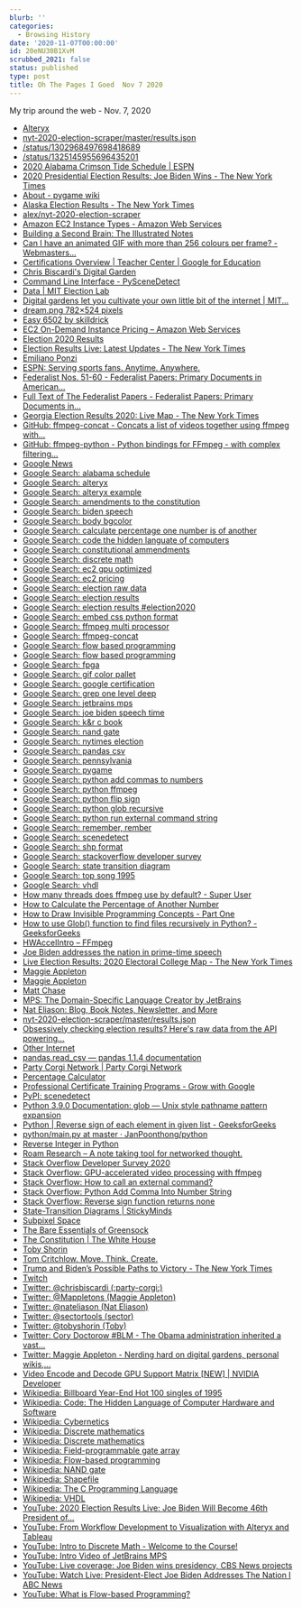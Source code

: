 ```yaml
---
blurb: ''
categories:
  - Browsing History
date: '2020-11-07T00:00:00'
id: 20eNU30B1XvM
scrubbed_2021: false
status: published
type: post
title: Oh The Pages I Goed  Nov 7 2020
---
```


My trip around the web - Nov. 7, 2020


- [Alteryx](https://www.alteryx.com/)
- [nyt-2020-election-scraper/master/results.json](https://raw.githubusercontent.com/alex/nyt-2020-election-scraper/master/results.json)
- [/status/1302968497698418689](https://twitter.com/techreview/status/1302968497698418689)
- [/status/1325145955696435201](https://twitter.com/noneofyours99/status/1325145955696435201)
- [2020 Alabama Crimson Tide Schedule | ESPN](https://www.espn.com/college-football/team/schedule/_/id/333)
- [2020 Presidential Election Results: Joe Biden Wins - The New York Times](https://www.nytimes.com/interactive/2020/11/03/us/elections/results-president.html?action=click&pgtype=Article&state=default&module=styln-elections-2020&region=TOP_BANNER&context=storyline_menu_recirc)
- [About - pygame wiki](https://www.pygame.org/wiki/about)
- [Alaska Election Results - The New York Times](https://www.nytimes.com/interactive/2020/11/03/us/elections/results-alaska.html)
- [alex/nyt-2020-election-scraper](https://github.com/alex/nyt-2020-election-scraper)
- [Amazon EC2 Instance Types - Amazon Web Services](https://aws.amazon.com/ec2/instance-types/)
- [Building a Second Brain: The Illustrated Notes](https://maggieappleton.com/basb)
- [Can I have an animated GIF with more than 256 colours per frame? - Webmasters...](https://webmasters.stackexchange.com/questions/304/can-i-have-an-animated-gif-with-more-than-256-colours-per-frame)
- [Certifications Overview | Teacher Center | Google for Education](https://edu.google.com/teacher-center/certifications/?modal_active=none)
- [Chris Biscardi's Digital Garden](https://www.christopherbiscardi.com/)
- [Command Line Interface - PySceneDetect](https://pyscenedetect.readthedocs.io/en/latest/examples/usage/)
- [Data | MIT Election Lab](https://electionlab.mit.edu/data)
- [Digital gardens let you cultivate your own little bit of the internet | MIT...](https://www.technologyreview.com/2020/09/03/1007716/digital-gardens-let-you-cultivate-your-own-little-bit-of-the-internet/)
- [dream.png 782×524 pixels](https://raw.githubusercontent.com/kkroening/ffmpeg-python/master/examples/graphs/dream.png)
- [Easy 6502 by skilldrick](https://skilldrick.github.io/easy6502/)
- [EC2 On-Demand Instance Pricing – Amazon Web Services](https://aws.amazon.com/ec2/pricing/on-demand/)
- [Election 2020 Results](https://alex.github.io/nyt-2020-election-scraper/battleground-state-changes.html)
- [Election Results Live: Latest Updates - The New York Times](https://www.nytimes.com/live/2020/11/06/us/election-results)
- [Emiliano Ponzi](https://www.emilianoponzi.com/)
- [ESPN: Serving sports fans. Anytime. Anywhere.](https://www.espn.com/)
- [Federalist Nos. 51-60 - Federalist Papers: Primary Documents in American...](https://guides.loc.gov/federalist-papers/text-51-60#s-lg-box-wrapper-25493427)
- [Full Text of The Federalist Papers - Federalist Papers: Primary Documents in...](https://guides.loc.gov/federalist-papers/full-text#TheFederalistPapers-51)
- [Georgia Election Results 2020: Live Map - The New York Times](https://www.nytimes.com/interactive/2020/11/03/us/elections/results-georgia.html)
- [GitHub: ffmpeg-concat - Concats a list of videos together using ffmpeg with...](https://github.com/transitive-bullshit/ffmpeg-concat)
- [GitHub: ffmpeg-python - Python bindings for FFmpeg - with complex filtering...](https://github.com/kkroening/ffmpeg-python)
- [Google News](https://news.google.com/topstories?hl=en-US&gl=US&ceid=US:en)
- [Google Search: alabama schedule](https://www.google.com/search?client=safari&rls=en&q=alabama+schedule&ie=UTF-8&oe=UTF-8)
- [Google Search: alteryx](https://www.google.com/search?client=safari&rls=en&q=alteryx&ie=UTF-8&oe=UTF-8)
- [Google Search: alteryx example](https://www.google.com/search?client=safari&rls=en&q=alteryx+example&ie=UTF-8&oe=UTF-8)
- [Google Search: amendments to the constitution](https://www.google.com/search?client=safari&rls=en&q=amendments+to+the+constitution&ie=UTF-8&oe=UTF-8)
- [Google Search: biden speech](https://www.google.com/search?client=safari&rls=en&q=biden+speech&ie=UTF-8&oe=UTF-8)
- [Google Search: body bgcolor](https://www.google.com/search?client=safari&rls=en&q=body+bgcolor&ie=UTF-8&oe=UTF-8)
- [Google Search: calculate percentage one number is of another](https://www.google.com/search?client=safari&rls=en&q=calculate+percentage+one+number+is+of+another&ie=UTF-8&oe=UTF-8)
- [Google Search: code the hidden languate of computers](https://www.google.com/search?client=safari&rls=en&q=code+the+hidden+languate+of+computers&ie=UTF-8&oe=UTF-8)
- [Google Search: constitutional ammendments](https://www.google.com/search?client=safari&rls=en&q=constitutional+ammendments&ie=UTF-8&oe=UTF-8)
- [Google Search: discrete math](https://www.google.com/search?client=safari&rls=en&q=discrete+math&ie=UTF-8&oe=UTF-8)
- [Google Search: ec2 gpu optimized](https://www.google.com/search?client=safari&rls=en&q=ec2+gpu+optimized&ie=UTF-8&oe=UTF-8)
- [Google Search: ec2 pricing](https://www.google.com/search?client=safari&rls=en&q=ec2+pricing&ie=UTF-8&oe=UTF-8)
- [Google Search: election raw data](https://www.google.com/search?client=safari&rls=en&q=election+raw+data&ie=UTF-8&oe=UTF-8)
- [Google Search: election results](https://www.google.com/search?client=safari&rls=en&q=election+results&ie=UTF-8&oe=UTF-8)
- [Google Search: election results #election2020](https://www.google.com/search?q=election+results+%23election2020)
- [Google Search: embed css python format](https://www.google.com/search?client=safari&rls=en&q=embed+css+python+format&ie=UTF-8&oe=UTF-8)
- [Google Search: ffmpeg multi processor](https://www.google.com/search?client=safari&rls=en&q=ffmpeg+multi+processor&ie=UTF-8&oe=UTF-8)
- [Google Search: ffmpeg-concat](https://www.google.com/search?client=safari&rls=en&q=ffmpeg-concat&ie=UTF-8&oe=UTF-8)
- [Google Search: flow based programming](https://www.google.com/search?client=safari&rls=en&q=flow+based+programming&ie=UTF-8&oe=UTF-8)
- [Google Search: flow based programming](https://www.google.com/search?q=flow+based+programming&newwindow=1&client=safari&rls=en&source=lnms&tbm=vid&sa=X&ved=2ahUKEwjCrv_px_HsAhUsw1kKHWa-CRYQ_AUoAnoECB4QBA&biw=781&bih=489)
- [Google Search: fpga](https://www.google.com/search?client=safari&rls=en&q=fpga&ie=UTF-8&oe=UTF-8)
- [Google Search: gif color pallet](https://www.google.com/search?client=safari&rls=en&q=gif+color+pallet&ie=UTF-8&oe=UTF-8)
- [Google Search: google certification](https://www.google.com/search?client=safari&rls=en&q=google+certification&ie=UTF-8&oe=UTF-8)
- [Google Search: grep one level deep](https://www.google.com/search?client=safari&rls=en&q=grep+one+level+deep&ie=UTF-8&oe=UTF-8)
- [Google Search: jetbrains mps](https://www.google.com/search?client=safari&rls=en&q=jetbrains+mps&ie=UTF-8&oe=UTF-8)
- [Google Search: joe biden speech time](https://www.google.com/search?client=safari&rls=en&q=joe+biden+speech+time&ie=UTF-8&oe=UTF-8)
- [Google Search: k&r c book](https://www.google.com/search?client=safari&rls=en&q=k%26r+c+book&ie=UTF-8&oe=UTF-8)
- [Google Search: nand gate](https://www.google.com/search?client=safari&rls=en&q=nand+gate&ie=UTF-8&oe=UTF-8)
- [Google Search: nytimes election](https://www.google.com/search?client=safari&rls=en&q=nytimes+election&ie=UTF-8&oe=UTF-8)
- [Google Search: pandas csv](https://www.google.com/search?client=safari&rls=en&q=pandas+csv&ie=UTF-8&oe=UTF-8)
- [Google Search: pennsylvania](https://www.google.com/search?client=safari&rls=en&q=pennsylvania&ie=UTF-8&oe=UTF-8)
- [Google Search: pygame](https://www.google.com/search?client=safari&rls=en&q=pygame&ie=UTF-8&oe=UTF-8)
- [Google Search: python add commas to numbers](https://www.google.com/search?client=safari&rls=en&q=python+add+commas+to+numbers&ie=UTF-8&oe=UTF-8)
- [Google Search: python ffmpeg](https://www.google.com/search?client=safari&rls=en&q=python+ffmpeg&ie=UTF-8&oe=UTF-8)
- [Google Search: python flip sign](https://www.google.com/search?client=safari&rls=en&q=python+flip+sign&ie=UTF-8&oe=UTF-8)
- [Google Search: python glob recursive](https://www.google.com/search?client=safari&rls=en&q=python+glob+recursive&ie=UTF-8&oe=UTF-8)
- [Google Search: python run external command string](https://www.google.com/search?newwindow=1&client=safari&rls=en&ei=pUinX8PHFtKm5gKniLrwBw&q=python+run+external+command+string&oq=python+run+external+command+string&gs_lcp=CgZwc3ktYWIQAzIFCAAQzQIyBQgAEM0CMgUIABDNAjIFCAAQzQIyBQgAEM0COgQIABBHUOEbWNcdYOshaABwAngAgAFwiAH2ApIBAzIuMpgBAKABAaoBB2d3cy13aXrIAQjAAQE&sclient=psy-ab&ved=0ahUKEwiDrvXh5PHsAhVSk1kKHSeEDn4Q4dUDCAw&uact=5)
- [Google Search: remember, rember](https://www.google.com/search?client=safari&rls=en&q=remember,+rember&ie=UTF-8&oe=UTF-8)
- [Google Search: scenedetect](https://www.google.com/search?client=safari&rls=en&q=scenedetect&ie=UTF-8&oe=UTF-8)
- [Google Search: shp format](https://www.google.com/search?client=safari&rls=en&q=shp+format&ie=UTF-8&oe=UTF-8)
- [Google Search: stackoverflow developer survey](https://www.google.com/search?client=safari&rls=en&q=stackoverflow+developer+survey&ie=UTF-8&oe=UTF-8)
- [Google Search: state transition diagram](https://www.google.com/search?client=safari&rls=en&q=state+transition+diagram&ie=UTF-8&oe=UTF-8)
- [Google Search: top song 1995](https://www.google.com/search?client=safari&rls=en&q=top+song+1995&ie=UTF-8&oe=UTF-8)
- [Google Search: vhdl](https://www.google.com/search?newwindow=1&client=safari&rls=en&q=vhdl&spell=1&sa=X&ved=2ahUKEwj7oPSi2PHsAhVJwlkKHU3NDVMQBSgAegQICxAp&biw=781&bih=489)
- [How many threads does ffmpeg use by default? - Super User](https://superuser.com/questions/155305/how-many-threads-does-ffmpeg-use-by-default)
- [How to Calculate the Percentage of Another Number](https://sciencing.com/how-8165217-calculate-percentage-another-number.html)
- [How to Draw Invisible Programming Concepts - Part One](https://maggieappleton.com/drawinginvisibles1)
- [How to use Glob() function to find files recursively in Python? - GeeksforGeeks](https://www.geeksforgeeks.org/how-to-use-glob-function-to-find-files-recursively-in-python/)
- [HWAccelIntro – FFmpeg](https://trac.ffmpeg.org/wiki/HWAccelIntro)
- [Joe Biden addresses the nation in prime-time speech](https://www.fox32chicago.com/video/868555)
- [Live Election Results: 2020 Electoral College Map - The New York Times](https://www.nytimes.com/interactive/2020/11/03/us/elections/results-president.html?action=click&pgtype=Article&state=default&module=styln-elections-2020&region=TOP_BANNER&context=election_recirc)
- [Maggie Appleton](https://maggieappleton.com/)
- [Maggie Appleton](https://maggieappleton.com/garden)
- [Matt Chase](https://chasematt.com/)
- [MPS: The Domain-Specific Language Creator by JetBrains](https://www.jetbrains.com/mps/)
- [Nat Eliason: Blog, Book Notes, Newsletter, and More](https://www.nateliason.com/)
- [nyt-2020-election-scraper/master/results.json](https://raw.githubusercontent.com/alex/nyt-2020-election-scraper/master/results.json)
- [Obsessively checking election results? Here's raw data from the API powering...](https://boingboing.net/2020/11/06/obsessively-checking-election-results-heres-raw-data-from-the-api-powering-the-new-york-times-election-site.html)
- [Other Internet](https://otherinter.net/)
- [pandas.read_csv — pandas 1.1.4 documentation](https://pandas.pydata.org/pandas-docs/stable/reference/api/pandas.read_csv.html)
- [Party Corgi Network | Party Corgi Network](https://www.partycorgi.com/)
- [Percentage Calculator](https://www.calculatorsoup.com/calculators/math/percentage.php)
- [Professional Certificate Training Programs - Grow with Google](https://grow.google/certificates/)
- [PyPI: scenedetect](https://pypi.org/project/scenedetect/)
- [Python 3.9.0 Documentation: glob — Unix style pathname pattern expansion](https://docs.python.org/3/library/glob.html)
- [Python | Reverse sign of each element in given list - GeeksforGeeks](https://www.geeksforgeeks.org/python-reverse-sign-of-each-element-in-given-list/)
- [python/main.py at master · JanPoonthong/python](https://github.com/JanPoonthong/python/blob/master/pygame/new_space_invaders/main.py)
- [Reverse Integer in Python](https://www.tutorialspoint.com/reverse-integer-in-python)
- [Roam Research – A note taking tool for networked thought.](https://roamresearch.com/)
- [Stack Overflow Developer Survey 2020](https://insights.stackoverflow.com/survey/2020#salary)
- [Stack Overflow: GPU-accelerated video processing with ffmpeg](https://stackoverflow.com/questions/44510765/gpu-accelerated-video-processing-with-ffmpeg)
- [Stack Overflow: How to call an external command?](https://stackoverflow.com/questions/89228/how-to-call-an-external-command)
- [Stack Overflow: Python Add Comma Into Number String](https://stackoverflow.com/questions/5180365/python-add-comma-into-number-string)
- [Stack Overflow: Reverse sign function returns none](https://stackoverflow.com/questions/54034995/reverse-sign-function-returns-none)
- [State-Transition Diagrams | StickyMinds](https://www.stickyminds.com/article/state-transition-diagrams)
- [Subpixel Space](https://subpixel.space/)
- [The Bare Essentials of Greensock](https://maggieappleton.com/greensock-essentials)
- [The Constitution | The White House](https://www.whitehouse.gov/about-the-white-house/the-constitution/)
- [Toby Shorin](https://tobyshorin.com/)
- [Tom Critchlow. Move. Think. Create.](https://tomcritchlow.com/wiki/)
- [Trump and Biden’s Possible Paths to Victory - The New York Times](https://www.nytimes.com/interactive/2020/11/04/us/elections/paths-to-victory-biden-trump.html?action=click&pgtype=Article&state=default&module=styln-elections-2020&region=TOP_BANNER&context=storyline_menu_recirc)
- [Twitch](https://www.twitch.tv/)
- [Twitter: @chrisbiscardi (:party-corgi:)](https://twitter.com/chrisbiscardi)
- [Twitter: @Mappletons (Maggie Appleton)](https://twitter.com/mappletons/)
- [Twitter: @nateliason (Nat Eliason)](https://twitter.com/nateliason)
- [Twitter: @sectortools (sector)](https://twitter.com/sectortools)
- [Twitter: @tobyshorin (Toby)](https://twitter.com/tobyshorin)
- [Twitter: Cory Doctorow #BLM - The Obama administration inherited a vast...](https://twitter.com/doctorow/status/1325138159408050176)
- [Twitter: Maggie Appleton - Nerding hard on digital gardens, personal wikis,...](https://twitter.com/Mappletons/status/1250532315459194880?ref_src=twsrc%5Etfw%7Ctwcamp%5Etweetembed%7Ctwterm%5E1250532315459194880%7Ctwgr%5Eshare_3&ref_url=https%3A%2F%2Fwww.technologyreview.com%2F2020%2F09%2F03%2F1007716%2Fdigital-gardens-let-you-cultivate-your-own-little-bit-of-the-internet%2F)
- [Video Encode and Decode GPU Support Matrix [NEW] | NVIDIA Developer](https://developer.nvidia.com/video-encode-and-decode-gpu-support-matrix-new)
- [Wikipedia: Billboard Year-End Hot 100 singles of 1995](https://en.wikipedia.org/wiki/Billboard_Year-End_Hot_100_singles_of_1995)
- [Wikipedia: Code: The Hidden Language of Computer Hardware and Software](https://en.wikipedia.org/wiki/Code:_The_Hidden_Language_of_Computer_Hardware_and_Software)
- [Wikipedia: Cybernetics](https://en.wikipedia.org/wiki/Cybernetics)
- [Wikipedia: Discrete mathematics](https://en.wikipedia.org/wiki/Discrete_mathematics)
- [Wikipedia: Discrete mathematics](https://en.wikipedia.org/wiki/Discrete_mathematics#Graph_theory)
- [Wikipedia: Field-programmable gate array](https://en.wikipedia.org/wiki/Field-programmable_gate_array)
- [Wikipedia: Flow-based programming](https://en.wikipedia.org/wiki/Flow-based_programming)
- [Wikipedia: NAND gate](https://en.wikipedia.org/wiki/NAND_gate)
- [Wikipedia: Shapefile](https://en.wikipedia.org/wiki/Shapefile)
- [Wikipedia: The C Programming Language](https://en.wikipedia.org/wiki/The_C_Programming_Language)
- [Wikipedia: VHDL](https://en.wikipedia.org/wiki/VHDL)
- [YouTube: 2020 Election Results Live: Joe Biden Will Become 46th President of...](https://www.youtube.com/watch?v=bwjhikkGjPU)
- [YouTube: From Workflow Development to Visualization with Alteryx and Tableau](https://www.youtube.com/watch?v=g4iNepsC6t8)
- [YouTube: Intro to Discrete Math - Welcome to the Course!](https://www.youtube.com/watch?v=rdXw7Ps9vxc)
- [YouTube: Intro Video of JetBrains MPS](https://www.youtube.com/watch?v=eEUMAx3g6do&feature=youtu.be)
- [YouTube: Live coverage: Joe Biden wins presidency, CBS News projects](https://www.youtube.com/watch?v=xH9Cq3d67fc)
- [YouTube: Watch Live: President-Elect Joe Biden Addresses The Nation I ABC News](https://www.youtube.com/watch?v=452iQ8ttIcc)
- [YouTube: What is Flow-based Programming?](https://www.youtube.com/watch?v=tBDjLXJw9Co)
